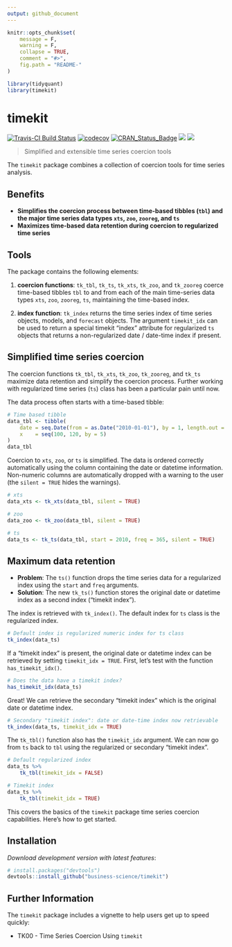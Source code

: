 ```yaml
---
output: github_document
---
```


<!-- README.md is generated from README.Rmd. Please edit that file -->

```r
knitr::opts_chunk$set(
    message = F, 
    warning = F,
    collapse = TRUE,
    comment = "#>",
    fig.path = "README-"
)
```

```r
library(tidyquant)
library(timekit)
```


# timekit

[![Travis-CI Build Status](https://travis-ci.org/business-science/timekit.svg?branch=master)](https://travis-ci.org/business-science/timekit.svg?branch=master)
[![codecov](https://codecov.io/gh/business-science/timekit/branch/master/graph/badge.svg)](https://codecov.io/gh/business-science/timekit)
[![CRAN_Status_Badge](http://www.r-pkg.org/badges/version/timekit)](https://cran.r-project.org/package=timekit)
![](http://cranlogs.r-pkg.org/badges/timekit?color=brightgreen)
![](http://cranlogs.r-pkg.org/badges/grand-total/timekit?color=brightgreen)

> Simplified and extensible time series coercion tools

The `timekit` package combines a collection of coercion tools for time series analysis. 

## Benefits

* __Simplifies the coercion process between time-based tibbles (`tbl`) and the major time series data types `xts`, `zoo`, `zooreg`, and `ts`__
* __Maximizes time-based data retention during coercion to regularized time series__


## Tools

The package contains the following elements:

1. __coercion functions__: `tk_tbl`, `tk_ts`, `tk_xts`, `tk_zoo`, and `tk_zooreg` coerce time-based tibbles `tbl` to and from each of the main time-series data types `xts`, `zoo`, `zooreg`, `ts`, maintaining the time-based index.

2. __index function__: `tk_index` returns the time series index of time series objects, models, and `forecast` objects. The argument `timekit_idx` can be used to return a special timekit "index" attribute for regularized `ts` objects that returns a non-regularized date / date-time index if present.



## Simplified time series coercion

The coercion functions `tk_tbl`, `tk_xts`, `tk_zoo`, `tk_zooreg`, and `tk_ts` maximize data retention and simplify the coercion process. Further working with regularized time series (`ts`) class has been a particular pain until now. 

The data process often starts with a time-based tibble:

```r
# Time based tibble
data_tbl <- tibble(
    date = seq.Date(from = as.Date("2010-01-01"), by = 1, length.out = 5),
    x    = seq(100, 120, by = 5)
)
data_tbl
```

Coercion to `xts`, `zoo`, or `ts` is simplified. The data is ordered correctly automatically using the column containing the date or datetime information. Non-numeric columns are automatically dropped with a warning to the user (the `silent = TRUE` hides the warnings).

```r
# xts
data_xts <- tk_xts(data_tbl, silent = TRUE)
```

```r
# zoo
data_zoo <- tk_zoo(data_tbl, silent = TRUE)
```

```r
# ts
data_ts <- tk_ts(data_tbl, start = 2010, freq = 365, silent = TRUE)
```

## Maximum data retention

* __Problem__: The `ts()` function drops the time series data for a regularized index using the `start` and `freq` arguments. 
* __Solution__: The new `tk_ts()` function stores the original date or datetime index as a second index ("timekit index"). 

The index is retrieved with `tk_index()`. The default index for `ts` class is the regularized index.

```r
# Default index is regularized numeric index for ts class
tk_index(data_ts) 
```

If a "timekit index" is present, the original date or datetime index can be retrieved by setting `timekit_idx = TRUE`. First, let's test with the function `has_timekit_idx()`.

```r
# Does the data have a timekit index?
has_timekit_idx(data_ts)
```

Great! We can retrieve the secondary "timekit index" which is the original date or datetime index.

```r
# Secondary "timekit index": date or date-time index now retrievable
tk_index(data_ts, timekit_idx = TRUE)
```

The `tk_tbl()` function also has the `timekit_idx` argument. We can now go from `ts` back to `tbl` using the regularized or secondary "timekit index".

```r
# Default regularized index
data_ts %>%
    tk_tbl(timekit_idx = FALSE)

# Timekit index
data_ts %>%
    tk_tbl(timekit_idx = TRUE)
```


This covers the basics of the `timekit` package time series coercion capabilities. Here's how to get started.

## Installation

_Download development version with latest features_:

``` r
# install.packages("devtools")
devtools::install_github("business-science/timekit")
```

<!-- _Or, download CRAN approved version_: -->

<!-- ```{r, eval = FALSE} -->
<!-- install.packages("timekit") -->
<!-- ``` -->



## Further Information

The `timekit` package includes a vignette to help users get up to speed quickly:

* TK00 - Time Series Coercion Using `timekit`

<!-- See the [`tidyquant` vignettes](https://cran.r-project.org/package=tidyquant) for further details on the package. -->

